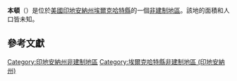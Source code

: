 {{noteTA
|G1=USState
|G2=地名
|G3=Unit
}}
{{Infobox settlement
|official_name            = 本頓
|native_name = Benton
|settlement_type          = [[非建制地區|非建制地區]]
|image_skyline            = 
|imagesize                = 
|pushpin_map              = USA Indiana
|pushpin_label            = 本頓
|pushpin_label_position   = top
|pushpin_map_caption      = 本頓在印地安納州的位置
|subdivision_type         = [[世界政區索引|國家]]
|subdivision_type1        = [[美国州份|州份]]
|subdivision_type2        = [[印地安納州行政区划|縣]]
|subdivision_name         = [[美国|美国]]
|subdivision_name1        = [[印地安納州|印地安納州]]
|subdivision_name2        = [[埃爾克哈特縣_(印地安納州)|埃爾克哈特縣]]
|elevation_ft             = 830
|elevation_m              = 253
|area_total_km2           = 
|area_total_sq_mi         = 
|area_land_km2            = 
|area_land_sq_mi          = 
|area_water_km2           = 
|area_water_sq_mi         = 
|population_as_of         = 2010
|population_footnotes     = 
|population_total         = 
|population_metro         = 
|population_density_km2   = auto
|population_density_sq_mi = auto
|timezone                 = [[北美东部时区|北美东部时区]]
|utc_offset               = -5
|coordinates              = {{coord|41|30|33|N|85|45|40|W|display=inline,title}}
| coor_pinpoint           = 
| coordinates_footnotes   = 
|timezone_DST             = EDT
|utc_offset_DST           = -4
|postal_code_type         = [[美國郵區編號|郵區編號]]
|postal_code              = 46526, 46528
|area_code                = {{link-en|电话区号574|Area code 574|574}}
|blank_name = [[地名信息系统|GNIS ID]]
|blank_info = 430828<ref name="GNIS">{{cite gnis|430828|Benton}}</ref>
}}
'''本頓'''（{{lang-en|Benton}}）是位於[[美國|美國]][[印地安納州|印地安納州]][[埃爾克哈特縣_(印地安納州)|埃爾克哈特縣]]的一個[[非建制地區|非建制地區]]。該地的面積和人口皆未知。

== 參考文獻 ==
{{reflist}}

{{埃爾克哈特縣 (印地安納州)}}

{{DEFAULTSORT:Benton}}
[[Category:印地安納州非建制地區|Category:印地安納州非建制地區]]
[[Category:埃爾克哈特縣非建制地區_(印地安納州)|Category:埃爾克哈特縣非建制地區 (印地安納州)]]

{{Indiana-geo-stub}}

<nowiki></nowiki>